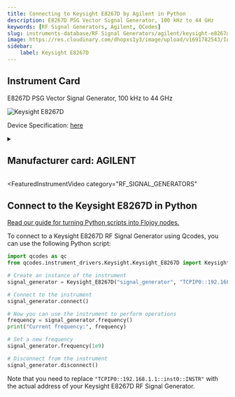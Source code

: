 ```yaml
---
title: Connecting to Keysight E8267D by Agilent in Python
description: E8267D PSG Vector Signal Generator, 100 kHz to 44 GHz
keywords: [RF Signal Generators, Agilent, QCodes] 
slug: instruments-database/RF Signal Generators/agilent/keysight-e8267d 
image: https://res.cloudinary.com/dhopxs1y3/image/upload/v1691782543/Instruments/RF%20Signal%20Generator/Keysight-E8267D/Keysight-E8267D.png
sidebar:
    label: Keysight E8267D 
---
```



## Instrument Card

E8267D PSG Vector Signal Generator, 100 kHz to 44 GHz

![Keysight E8267D](https://res.cloudinary.com/dhopxs1y3/image/upload/v1691782543/Instruments/RF%20Signal%20Generator/Keysight-E8267D/Keysight-E8267D.png)

Device Specification: [here](https://www.keysight.com/us/en/assets/7018-01210/data-sheets/5989-0697.pdf)

<details style={{ marginTop: "15px"}}>
<summary><h2 style={{display:'inline'}}>Manufacturer card: AGILENT</h2></summary>

![AGILENT](https://res.cloudinary.com/dhopxs1y3/image/upload/v1692126006/Instruments/Vendor%20Logos/Agilent.png)

Keysight Technologies, or Keysight, is an American company that manufactures electronics test and measurement equipment and software

- Headquarters: USA
- Yearly Revenue (millions, USD): 5420
- Vendor Website: [here](https://www.keysight.com/us/en/home.html)

</details>


<FeaturedInstrumentVideo
  category="RF_SIGNAL_GENERATORS"
></FeaturedInstrumentVideo>

## Connect to the Keysight E8267D in Python

[Read our guide for turning Python scripts into Flojoy nodes.](https://docs.flojoy.ai/contribution/blocks/custom-flojoy-block/)



<Tabs>
<TabItem value="Flojoy" label="Flojoy" className="flojoy-instrument-tabs">

<SectionsCard category="RF_SIGNAL_GENERATORS" manufacturer="Agilent"></SectionsCard>

</TabItem>
<TabItem value="QCodes" label="QCodes">

To connect to a Keysight E8267D RF Signal Generator using Qcodes, you can use the following Python script:

```python
import qcodes as qc
from qcodes.instrument_drivers.Keysight.Keysight_E8267D import Keysight_E8267D

# Create an instance of the instrument
signal_generator = Keysight_E8267D("signal_generator", "TCPIP0::192.168.1.1::inst0::INSTR")

# Connect to the instrument
signal_generator.connect()

# Now you can use the instrument to perform operations
frequency = signal_generator.frequency()
print("Current frequency:", frequency)

# Set a new frequency
signal_generator.frequency(1e9)

# Disconnect from the instrument
signal_generator.disconnect()
```

Note that you need to replace `"TCPIP0::192.168.1.1::inst0::INSTR"` with the actual address of your Keysight E8267D RF Signal Generator.

</TabItem>
</Tabs>